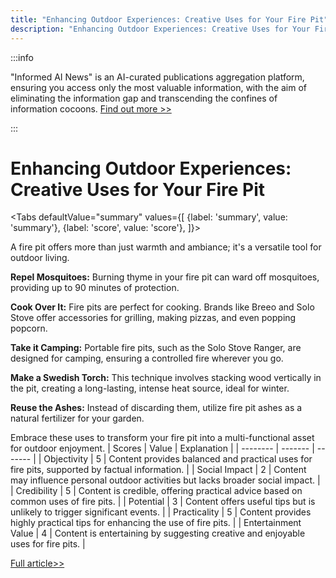 ```yaml
---
title: "Enhancing Outdoor Experiences: Creative Uses for Your Fire Pit"
description: "Enhancing Outdoor Experiences: Creative Uses for Your Fire Pit"
---
```



:::info

"Informed AI News" is an AI-curated publications aggregation platform, ensuring you access only the most valuable information, with the aim of eliminating the information gap and transcending the confines of information cocoons.  [Find out more >>](/docs/guides)

:::

# Enhancing Outdoor Experiences: Creative Uses for Your Fire Pit


<Tabs
	defaultValue="summary"
	values={[
	{label: 'summary', value: 'summary'},
	{label: 'score', value: 'score'},
]}>
<TabItem value="summary">


A fire pit offers more than just warmth and ambiance; it's a versatile tool for outdoor living.

**Repel Mosquitoes:** Burning thyme in your fire pit can ward off mosquitoes, providing up to 90 minutes of protection.

**Cook Over It:** Fire pits are perfect for cooking. Brands like Breeo and Solo Stove offer accessories for grilling, making pizzas, and even popping popcorn.

**Take it Camping:** Portable fire pits, such as the Solo Stove Ranger, are designed for camping, ensuring a controlled fire wherever you go.

**Make a Swedish Torch:** This technique involves stacking wood vertically in the pit, creating a long-lasting, intense heat source, ideal for winter.

**Reuse the Ashes:** Instead of discarding them, utilize fire pit ashes as a natural fertilizer for your garden.

Embrace these uses to transform your fire pit into a multi-functional asset for outdoor enjoyment.
</TabItem>
<TabItem value="score">
	| Scores     | Value   | Explanation |
	| -------- | ------- | ------- |
	| Objectivity  | 5    | Content provides balanced and practical uses for fire pits, supported by factual information.    |
	| Social Impact | 2     | Content may influence personal outdoor activities but lacks broader social impact.    |
	| Credibility    | 5    | Content is credible, offering practical advice based on common uses of fire pits.    |
	| Potential    | 3    | Content offers useful tips but is unlikely to trigger significant events.    |
	| Practicality    | 5    | Content provides highly practical tips for enhancing the use of fire pits.    |
	| Entertainment Value    | 4    | Content is entertaining by suggesting creative and enjoyable uses for fire pits.    |
</TabItem>
</Tabs>

[Full article>>](https://www.cnet.com/home/yard-and-outdoors/5-clever-ways-to-use-your-fire-pit-all-summer-long/#ftag=CAD590a51e)
